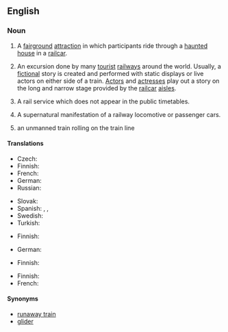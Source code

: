 ==English==

===Noun===
{{en-noun|head=[[ghost]] [[train]]}}

# A [[fairground]] [[attraction]] in which participants ride through a [[haunted house]] in a [[railcar]].
# {{context|theater|lang=en}} An excursion done by many [[tourist]] [[railway]]s around the world. Usually, a [[fiction]]al story is created and performed with static displays or live actors on either side of a train. [[actor|Actor]]s and [[actresses]] play out a story on the long and narrow stage provided by the [[railcar]] [[aisles]].
# {{context|UK|lang=en}} A rail service which does not appear in the public timetables.
# {{context|UK|lang=en}} A supernatural manifestation of a railway locomotive or passenger cars.
# an unmanned train rolling on the train line

====Translations====
{{trans-top|fairground attraction}}
* Czech: {{t|cs|strašidelná dráha|f}}
* Finnish: {{t|fi|kummitusjuna}}
* French: {{t+|fr|train fantôme|m}}
* German: {{t+|de|Geisterbahn|f}}
* Russian: {{t|ru|дорога пеще́ра ужасов|f}}
{{trans-mid}}
* Slovak: {{t|sk|strašidelná dráha|f}}
* Spanish: {{t|es|tren del terror|m}}, {{t|es|tren fantasma|}}, {{t|es|tren infernal|m}}
* Swedish: {{t|sv|spöktåg}}
* Turkish: {{t|tr|korku tüneli}}
{{trans-bottom}}

{{trans-top|theatrical performance beside a train}}
* Finnish: {{t|fi|kummitusjuna}}
{{trans-mid}}
* German: {{t|de|Geisterzug}}
{{trans-bottom}}

{{trans-top|rail service which does not appear on timetables}}
{{trans-mid}}
{{trans-bottom}}

{{trans-top|supernatural manifestatiopn of a train}}
* Finnish: {{t|fi|aavejuna}}
{{trans-mid}}
{{trans-bottom}}

{{trans-top|unmanned train}}
* Finnish: {{t|fi|[[miehittämätön]] [[juna]]}}
* French: {{t+|fr|train fantôme|m}}
{{trans-mid}}
{{trans-bottom}}

====Synonyms====
{{sense|unmanned train}}
* [[runaway train]]
* [[glider]]
